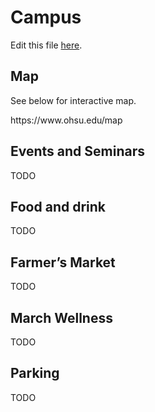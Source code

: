# Campus {#campus}

Edit this file [here](https://github.com/atacamagroup/handbook/blob/master/06-campus.Rmd).

## Map

See below for interactive map.

https://www.ohsu.edu/map

## Events and Seminars

TODO

## Food and drink

TODO

## Farmer's Market

TODO

## March Wellness

TODO

## Parking

TODO
